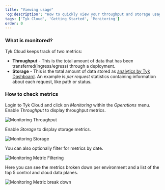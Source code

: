 ```yaml
---
title: "Viewing usage"
'og:description': "How to quickly view your throughput and storage usage in your Tyk Cloud installation"
tags: ['Tyk Cloud', 'Getting Started', 'Monitoring']
order: 0
---
```


### What is monitored?
Tyk Cloud keeps track of two metrics:    

- **Throughput** - This is the total amount of data that has been transferred(ingress/egress) through a deployment. 
- **Storage** - This is the total amount of data stored as [analytics by Tyk Dashboard](/tyk-dashboard-analytics). An example is *per request* statistics containing information about each request, like path or status.

### How to check metrics
Login to Tyk Cloud and click on *Monitoring* within the *Operations* menu. Enable *Throughput* to display throughput metrics.

<img src="/img/cloud/tyk-cloud-monitoring-throughput.png" alt="Monitoring Throughput" />

Enable *Storage* to display storage metrics.

<img src="/img/cloud/tyk-cloud-monitoring-storage.png" alt="Monitoring Storage" />

You can also optionally filter for metrics by date.

<img src="/img/cloud/tyk-cloud-monitoring-filtering-by-date.png" alt="Monitoring Metric Filtering" />

Here you can see the metrics broken down per environment and a list of the top 5 control and cloud data planes.

<img src="/img/cloud/tyk-cloud-monitoring-break-down.png" alt="Monitoring Metric break down" />
